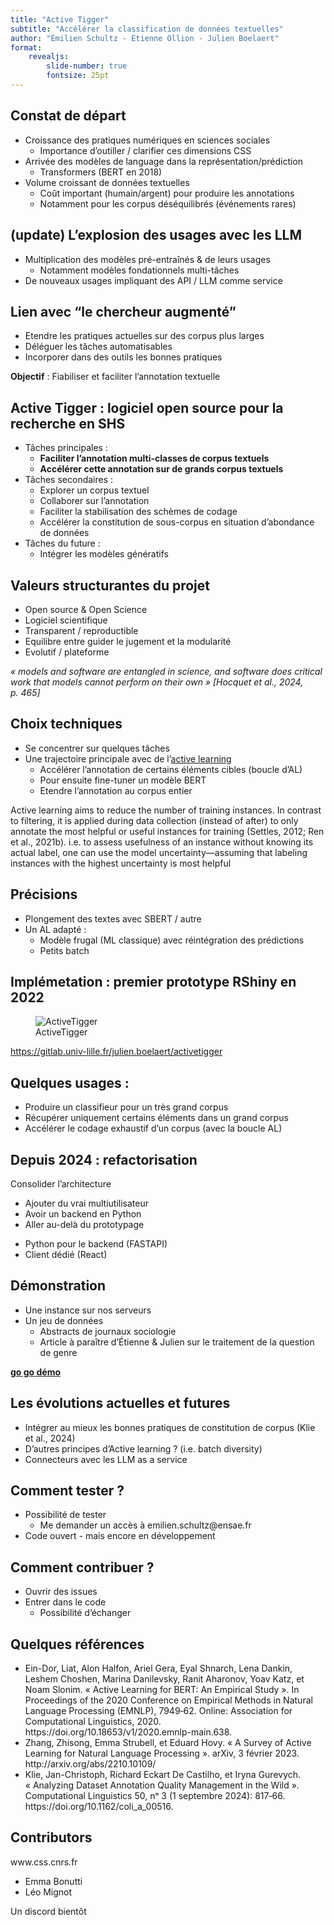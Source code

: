 ```yaml
---
title: "Active Tigger"
subtitle: "Accélérer la classification de données textuelles"
author: "Émilien Schultz - Étienne Ollion - Julien Boelaert"
format: 
    revealjs:
        slide-number: true
        fontsize: 25pt
---
```



## Constat de départ

- Croissance des pratiques numériques en sciences sociales
    - Importance d'outiller / clarifier ces dimensions CSS
- Arrivée des modèles de language dans la représentation/prédiction
    - Transformers (BERT en 2018)
- Volume croissant de données textuelles
    - Coût important (humain/argent) pour produire les annotations
    - Notamment pour les corpus déséquilibrés (événements rares)

## (update) L'explosion des usages avec les LLM

- Multiplication des modèles pré-entraînés & de leurs usages
    - Notamment modèles fondationnels multi-tâches
- De nouveaux usages impliquant des API / LLM comme service

## Lien avec "le chercheur augmenté"

- Etendre les pratiques actuelles sur des corpus plus larges
- Déléguer les tâches automatisables
- Incorporer dans des outils les bonnes pratiques

**Objectif** : Fiabiliser et faciliter l'annotation textuelle

## Active Tigger : logiciel open source pour la recherche en SHS

- Tâches principales :
    - **Faciliter l'annotation multi-classes de corpus textuels**
    - **Accélérer cette annotation sur de grands corpus textuels**
- Tâches secondaires :
    - Explorer un corpus textuel
    - Collaborer sur l'annotation
    - Faciliter la stabilisation des schèmes de codage
    - Accélérer la constitution de sous-corpus en situation d'abondance  de données
- Tâches du future :
    - Intégrer les modèles génératifs

## Valeurs structurantes du projet

- Open source & Open Science
- Logiciel scientifique
- Transparent / reproductible
- Equilibre entre guider le jugement et la modularité
- Evolutif / plateforme

*« models and software are entangled in science, and software does critical work that models cannot perform on their own » [Hocquet et al., 2024, p. 465]*

## Choix techniques

- Se concentrer sur quelques tâches
- Une trajectoire principale avec de l'[active learning](https://en.wikipedia.org/wiki/Active_learning_(machine_learning))
    - Accélérer l'annotation de certains éléments cibles (boucle d'AL)
    - Pour ensuite fine-tuner un modèle BERT
    - Etendre l'annotation au corpus entier

::: {.callout-note title="Active Learning"}

Active learning aims to reduce the number of training instances. In contrast to filtering, it is applied during data collection (instead of after) to only annotate the most helpful or useful instances for training (Settles, 2012; Ren et al., 2021b). i.e. to assess usefulness of an instance without knowing its actual label, one can use the model uncertainty—assuming that labeling instances with the highest uncertainty is most helpful

:::


## Précisions 

- Plongement des textes avec SBERT / autre
- Un AL adapté : 
    - Modèle frugal (ML classique) avec réintégration des prédictions
    - Petits batch

## Implémetation : premier prototype RShiny en 2022

![ActiveTigger](img/atr.png)

[https://gitlab.univ-lille.fr/julien.boelaert/activetigger](https://gitlab.univ-lille.fr/julien.boelaert/activetigger)


## Quelques usages :

- Produire un classifieur pour un très grand corpus
- Récupérer uniquement certains éléments dans un grand corpus
- Accélérer le codage exhaustif d'un corpus (avec la boucle AL)

## Depuis 2024 : refactorisation

Consolider l'architecture

- Ajouter du vrai multiutilisateur
- Avoir un backend en Python
- Aller au-delà du prototypage

::: {.callout-note title="Refactorisation"}

- Python pour le backend (FASTAPI)
- Client dédié (React)

:::

## Démonstration


- Une instance sur nos serveurs
- Un jeu de données
    - Abstracts de journaux sociologie
    - Article à paraître d'Étienne & Julien sur le traitement de la question de genre

[**go go démo**](https://emilienschultz.github.io/activetiggers)


## Les évolutions actuelles et futures

- Intégrer au mieux les bonnes pratiques de constitution de corpus (Klie et al., 2024)
- D'autres principes d'Active learning ? (i.e. batch diversity)
- Connecteurs avec les LLM as a service

## Comment tester ?

- Possibilité de tester
    - Me demander un accès à emilien.schultz@ensae.fr
- Code ouvert - mais encore en développement

## Comment contribuer ?

- Ouvrir des issues
- Entrer dans le  code
    - Possibilité d'échanger

## Quelques références

- Ein-Dor, Liat, Alon Halfon, Ariel Gera, Eyal Shnarch, Lena Dankin, Leshem Choshen, Marina Danilevsky, Ranit Aharonov, Yoav Katz, et Noam Slonim. « Active Learning for BERT: An Empirical Study ». In Proceedings of the 2020 Conference on Empirical Methods in Natural Language Processing (EMNLP), 7949‑62. Online: Association for Computational Linguistics, 2020. https://doi.org/10.18653/v1/2020.emnlp-main.638.
- Zhang, Zhisong, Emma Strubell, et Eduard Hovy. « A Survey of Active Learning for Natural Language Processing ». arXiv, 3 février 2023. http://arxiv.org/abs/2210.10109/
- Klie, Jan-Christoph, Richard Eckart De Castilho, et Iryna Gurevych. « Analyzing Dataset Annotation Quality Management in the Wild ». Computational Linguistics 50, nᵒ 3 (1 septembre 2024): 817‑66. https://doi.org/10.1162/coli_a_00516.


## Contributors

www.css.cnrs.fr 

- Emma Bonutti
- Léo Mignot

Un discord bientôt


<!-- 

Keywords
- multiclass classification
- active learning
- open source
- open science

(situations in which unlabeled data is abundant but manual labeling is expensive)

*En chantier : intégrer les modèles génératifs*

Many text classification tasks face a severe class imbalance problem that limits the ability to train high-performance models.
-->